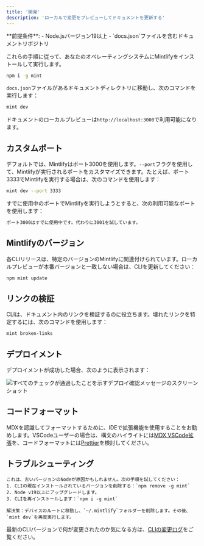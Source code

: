 ```yaml
---
title: '開発'
description: 'ローカルで変更をプレビューしてドキュメントを更新する'
---
```


<Info>
  **前提条件**:
  - Node.jsバージョン19以上
  - `docs.json`ファイルを含むドキュメントリポジトリ
</Info>

これらの手順に従って、あなたのオペレーティングシステムにMintlifyをインストールして実行します。

<Steps>
<Step title="Mintlify CLIをインストール">

```bash
npm i -g mint
```
</Step>

<Step title="ローカルプレビュー">

`docs.json`ファイルがあるドキュメントディレクトリに移動し、次のコマンドを実行します：

```bash
mint dev
```

ドキュメントのローカルプレビューは`http://localhost:3000`で利用可能になります。

</Step>
</Steps>

## カスタムポート

デフォルトでは、Mintlifyはポート3000を使用します。`--port`フラグを使用して、Mintlifyが実行されるポートをカスタマイズできます。たとえば、ポート3333でMintlifyを実行する場合は、次のコマンドを使用します：

```bash
mint dev --port 3333
```

すでに使用中のポートでMintlifyを実行しようとすると、次の利用可能なポートを使用します：

```md
ポート3000はすでに使用中です。代わりに3001を試しています。
```

## Mintlifyのバージョン

各CLIリリースは、特定のバージョンのMintlifyに関連付けられています。ローカルプレビューが本番バージョンと一致しない場合は、CLIを更新してください：

```bash
npm mint update
```

## リンクの検証

CLIは、ドキュメント内のリンクを検証するのに役立ちます。壊れたリンクを特定するには、次のコマンドを使用します：

```bash
mint broken-links
```

## デプロイメント

デプロイメントが成功した場合、次のように表示されます：

<Frame>
  <img src="/images/checks-passed.png" alt="すべてのチェックが通過したことを示すデプロイ確認メッセージのスクリーンショット" style={{ borderRadius: '0.5rem' }} />
</Frame>

## コードフォーマット

MDXを認識してフォーマットするために、IDEで拡張機能を使用することをお勧めします。VSCodeユーザーの場合は、構文のハイライトには[MDX VSCode拡張](https://marketplace.visualstudio.com/items?itemName=unifiedjs.vscode-mdx)を、コードフォーマットには[Prettier](https://marketplace.visualstudio.com/items?itemName=esbenp.prettier-vscode)を検討してください。

## トラブルシューティング

<AccordionGroup>
  <Accordion title='エラー: "sharp"モジュールをdarwin-arm64ランタイムでロードできませんでした'>

    これは、古いバージョンのNodeが原因かもしれません。次の手順を試してください：
    1. CLIの現在インストールされているバージョンを削除する：`npm remove -g mint`
    2. Node v19以上にアップグレードします。
    3. CLIを再インストールします：`npm i -g mint`
  </Accordion>

  <Accordion title="問題: 不明なエラーに遭遇しました">
  
    解決策：デバイスのルートに移動し、`~/.mintlify`フォルダーを削除します。その後、`mint dev`を再度実行します。
  </Accordion>
</AccordionGroup>

最新のCLIバージョンで何が変更されたのか気になる方は、[CLIの変更ログ](https://www.npmjs.com/package/mintlify?activeTab=versions)をご覧ください。